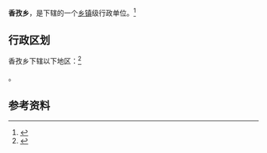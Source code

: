 {{中国乡级行政区|54/25/22/203/000}}

'''香孜乡'''，是{{PRC admin/fullname|54/25/22/203/000|3}}下辖的一个[[乡镇|乡镇]]级行政单位。<ref>{{PRC admin/ref sgc|{{PRC admin/parent|54/25/22/203/000}}}}</ref>

== 行政区划 ==

香孜乡下辖以下地区：<ref>{{PRC admin/ref sgc|54/25/22/203/000}}</ref>

{{PRC admin/children|54/25/22/203/000}}。

== 参考资料 ==

{{reflist}}

{{行政区划小作品}}
{{PRC admin/navcat|54/25/22/203/000}}